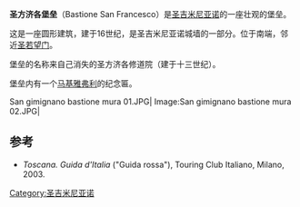 {{coord|43.46466|N|11.0419|E|display=title}}
'''圣方济各堡垒'''（Bastione San Francesco）是[[圣吉米尼亚诺|圣吉米尼亚诺]]的一座壮观的堡垒。

这是一座圆形建筑，建于16世纪，是圣吉米尼亚诺城墙的一部分。位于南端，邻近[[圣若望门_(圣吉米尼亚诺)|圣若望门]]。 

堡垒的名称来自己消失的圣方济各修道院（建于十三世纪）。

堡垒内有一个[[马基雅弗利|马基雅弗利]]的纪念匾。
<gallery>
San gimignano bastione mura 01.JPG|
Image:San gimignano bastione mura 02.JPG|
</gallery>

==参考==
*''Toscana. Guida d'Italia'' ("Guida rossa"), Touring Club Italiano, Milano, 2003.
[[Category:圣吉米尼亚诺|Category:圣吉米尼亚诺]]